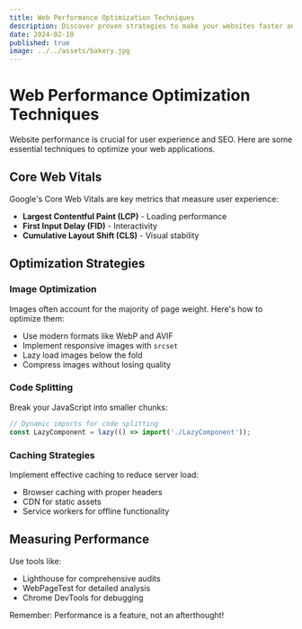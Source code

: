 ```yaml
---
title: Web Performance Optimization Techniques
description: Discover proven strategies to make your websites faster and improve user experience
date: 2024-02-10
published: true
image: ../../assets/bakery.jpg
---
```


# Web Performance Optimization Techniques

Website performance is crucial for user experience and SEO. Here are some essential techniques to optimize your web applications.

## Core Web Vitals

Google's Core Web Vitals are key metrics that measure user experience:

- **Largest Contentful Paint (LCP)** - Loading performance
- **First Input Delay (FID)** - Interactivity
- **Cumulative Layout Shift (CLS)** - Visual stability

## Optimization Strategies

### Image Optimization

Images often account for the majority of page weight. Here's how to optimize them:

- Use modern formats like WebP and AVIF
- Implement responsive images with `srcset`
- Lazy load images below the fold
- Compress images without losing quality

### Code Splitting

Break your JavaScript into smaller chunks:

```javascript
// Dynamic imports for code splitting
const LazyComponent = lazy(() => import('./LazyComponent'));
```

### Caching Strategies

Implement effective caching to reduce server load:

- Browser caching with proper headers
- CDN for static assets
- Service workers for offline functionality

## Measuring Performance

Use tools like:

- Lighthouse for comprehensive audits
- WebPageTest for detailed analysis
- Chrome DevTools for debugging

Remember: Performance is a feature, not an afterthought!